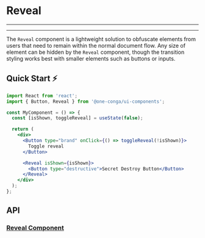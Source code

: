 

<Meta title="Components/Reveal/README" component={Reveal} />

# Reveal

---

<Story id="components-reveal--default" />

---

The `Reveal` component is a lightweight solution to obfuscate elements from users that need to remain within the normal document flow. Any size of element can be hidden by the `Reveal` component, though the transition styling works best with smaller elements such as buttons or inputs.

## Quick Start ⚡️

```jsx
import React from 'react';
import { Button, Reveal } from '@one-conga/ui-components';

const MyComponent = () => {
  const [isShown, toggleReveal] = useState(false);

  return (
    <div>
      <Button type="brand" onClick={() => toggleReveal(!isShown)}>
        Toggle reveal
      </Button>

      <Reveal isShown={isShown}>
        <Button type="destructive">Secret Destroy Button</Button>
      </Reveal>
    </div>
  );
};
```

## API

### [Reveal Component](https://github.com/getconga/ai-analyze/blob/develop/Apps/ui-components/src/components/Reveal/Reveal.tsx)

<Props of={Reveal} />
